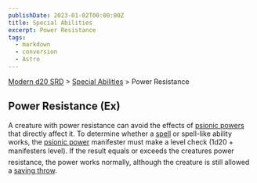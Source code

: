 ```yaml
---
publishDate: 2023-01-02T00:00:00Z
title: Special Abilities
excerpt: Power Resistance
tags:
  - markdown
  - conversion
  - Astro
---
```


[Modern d20 SRD](/#modernD20) > [Special Abilities](modern-d20-srd-special-abilities-index) > Power Resistance

## Power Resistance (Ex)

A creature with power resistance can avoid the effects of [psionic powers](modern-d20-srd-psionics-index) that directly affect it. To determine whether a [spell](modern-d20-srd-fx-index) or spell-like ability works, the [psionic power](modern-d20-srd-psionics-index) manifester must make a level check (1d20 + manifesters level). If the result equals or exceeds the creatures power resistance, the power works normally, although the creature is still allowed a [saving throw](modern-d20-srd-basics-saving-throws).
